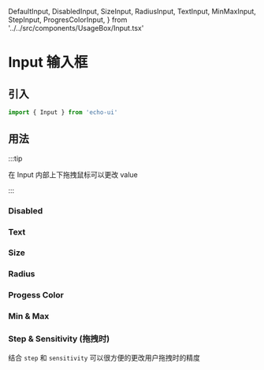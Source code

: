   DefaultInput,
  DisabledInput,
  SizeInput,
  RadiusInput,
  TextInput,
  MinMaxInput,
  StepInput,
  ProgresColorInput,
} from '../../src/components/UsageBox/Input.tsx'

# Input 输入框

## 引入

```ts
import { Input } from 'echo-ui'
```

## 用法

:::tip

在 Input 内部上下拖拽鼠标可以更改 value

:::

<DefaultInput />

### Disabled

<DisabledInput />

### Text

<TextInput />

### Size

<SizeInput />

### Radius

<RadiusInput />

### Progess Color

<ProgresColorInput />

### Min & Max

<MinMaxInput />

### Step & Sensitivity (拖拽时)

<StepInput />

结合 `step` 和 `sensitivity` 可以很方便的更改用户拖拽时的精度
